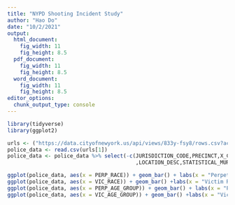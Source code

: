 ```yaml
---
title: "NYPD Shooting Incident Study"
author: "Hao Do"
date: "10/2/2021"
output:
  html_document: 
    fig_width: 11
    fig_height: 8.5
  pdf_document:
    fig_width: 11
    fig_height: 8.5
  word_document:
    fig_width: 11
    fig_height: 8.5
editor_options:
  chunk_output_type: console
---
```


```r
library(tidyverse)
library(ggplot2)

urls <- ("https://data.cityofnewyork.us/api/views/833y-fsy8/rows.csv?accessType=DOWNLOAD")
police_data <- read.csv(urls[1])
police_data <- police_data %>% select(-c(JURISDICTION_CODE,PRECINCT,X_COORD_CD,Y_COORD_CD,Latitude,Longitude,Lon_Lat
                                         ,LOCATION_DESC,STATISTICAL_MURDER_FLAG,INCIDENT_KEY,BORO,PERP_SEX,OCCUR_TIME,VIC_SEX))

ggplot(police_data, aes(x = PERP_RACE)) + geom_bar() + labs(x = "Perpetrator Race",y = "Perpetrator Count") + scale_x_discrete(labels=c("AMERICAN INDIAN/ALASKAN NATIVE" = "AI/AN","BLACK HISPANIC" = "BH", "WHITE HISPANIC" = "WH","ASIAN / PACIFIC ISLANDER" = "API"))+labs(caption = "(Note: AI/AN: AMERICAN INDIAN/ALASKAN NATIVE; API: ASIAN/PACIFIC ISLANDER; BH: BLACK HISPANIC; WH: WHITE HISPANIC)")
ggplot(police_data, aes(x = VIC_RACE)) + geom_bar() +labs(x = "Victim Race", y = "Victim Count") + scale_x_discrete(labels=c("AMERICAN INDIAN/ALASKAN NATIVE" = "AI/AN","BLACK HISPANIC" = "BH", "WHITE HISPANIC" = "WH","ASIAN / PACIFIC ISLANDER" = "API"))+labs(caption = "(Note: AI/AN: AMERICAN INDIAN/ALASKAN NATIVE; API: ASIAN/PACIFIC ISLANDER; BH: BLACK HISPANIC; WH: WHITE HISPANIC)")
ggplot(police_data, aes(x = PERP_AGE_GROUP)) + geom_bar() + labs(x = "Perpetrator Age Group",y = "Perpetrator Age Group Count")
ggplot(police_data, aes(x = VIC_AGE_GROUP)) + geom_bar() +labs(x = "Victim Age Group",y = "Victim Age Group Count")
```

